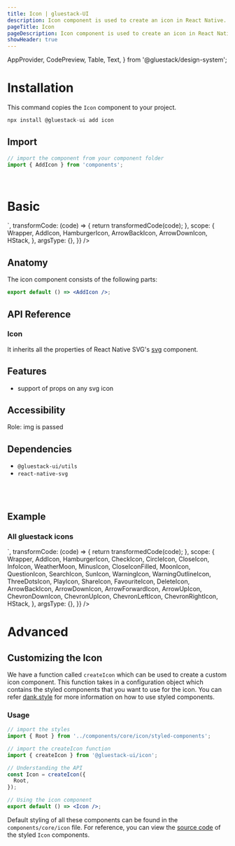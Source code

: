 ```yaml
---
title: Icon | gluestack-UI
description: Icon component is used to create an icon in React Native. In React Native, the Icon component can be generated using a third-party accessibility-focused library that uses 'styled views' and 'svg' to define the layout, visual design, and behavior of the component.
pageTitle: Icon
pageDescription: Icon component is used to create an icon in React Native. In React Native, the Icon component can be generated using a third-party accessibility-focused library that uses 'styled views' and 'svg' to define the layout, visual design, and behavior of the component.
showHeader: true
---
```



<Meta title="components/Media And Icons/Icon" />


  AppProvider,
  CodePreview,
  Table,
  Text,
} from '@gluestack/design-system';


# Installation

This command copies the `Icon` component to your project.

```jsx
npx install @gluestack-ui add icon
```

## Import

```jsx
// import the component from your component folder
import { AddIcon } from 'components';
```

<br />

# Basic

<AppProvider>
  <CodePreview
    showComponentRenderer={true}
    showArgsController={false}
    metaData={{
      code: `
<HStack space="md">
  <AddIcon />
</HStack>
`,
      transformCode: (code) => {
        return transformedCode(code);
      },
      scope: {
        Wrapper,
        AddIcon,
        HamburgerIcon,
        ArrowBackIcon,
        ArrowDownIcon,
        HStack,
      },
      argsType: {},
    }}
  />
</AppProvider>
<br />

## Anatomy

The icon component consists of the following parts:

```jsx
export default () => <AddIcon />;
```

## API Reference

### Icon

It inherits all the properties of React Native SVG's [svg](https://github.com/software-mansion/react-native-svg/tree/main/Example) component.

## Features

- support of props on any svg icon

## Accessibility

Role: img is passed

## Dependencies

- `@gluestack-ui/utils`
- `react-native-svg`

<br />
<br />

## Example

### All gluestack icons

<AppProvider>
  <CodePreview
    showComponentRenderer={true}
    showArgsController={false}
    metaData={{
      code: `
<HStack w="70%" space="lg"  flexWrap= 'wrap'>
  <AddIcon  />
  <HamburgerIcon  />
  <ArrowBackIcon  />
  <ArrowDownIcon  />
  <ArrowForwardIcon  />
  <ArrowUpIcon  />
  <ChevronDownIcon  />
  <ChevronUpIcon  />
  <ChevronLeftIcon  />
  <ChevronRightIcon  />
  <CheckIcon  />
  <CircleIcon  />
  <CloseIcon  />
  <InfoIcon  />
  <WeatherMoon />
  <MinusIcon  />
  <MoonIcon  />
  <QuestionIcon  />
  <SearchIcon  />
  <SunIcon  />
  <WarningIcon  />
  <WarningOutlineIcon  />
  <ThreeDotsIcon  />
  <PlayIcon  />
  <ShareIcon  />
  <FavouriteIcon  />
  <DeleteIcon  />
  <CloseIconFilled  />
</HStack>
`,
      transformCode: (code) => {
        return transformedCode(code);
      },
      scope: {
        Wrapper,
        AddIcon,
        HamburgerIcon,
        CheckIcon,
        CircleIcon,
        CloseIcon,
        InfoIcon,
        WeatherMoon,
        MinusIcon,
        CloseIconFilled,
        MoonIcon,
        QuestionIcon,
        SearchIcon,
        SunIcon,
        WarningIcon,
        WarningOutlineIcon,
        ThreeDotsIcon,
        PlayIcon,
        ShareIcon,
        FavouriteIcon,
        DeleteIcon,
        ArrowBackIcon,
        ArrowDownIcon,
        ArrowForwardIcon,
        ArrowUpIcon,
        ChevronDownIcon,
        ChevronUpIcon,
        ChevronLeftIcon,
        ChevronRightIcon,
        HStack,
      },
      argsType: {},
    }}
  />
</AppProvider>

# Advanced

## Customizing the Icon

We have a function called `createIcon` which can be used to create a custom icon component. This function takes in a configuration object which contains the styled components that you want to use for the icon. You can refer [dank.style](https://dank.style/) for more information on how to use styled components.

### Usage

```jsx
// import the styles
import { Root } from '../components/core/icon/styled-components';

// import the createIcon function
import { createIcon } from '@gluestack-ui/icon';

// Understanding the API
const Icon = createIcon({
  Root,
});

// Using the icon component
export default () => <Icon />;
```

Default styling of all these components can be found in the `components/core/icon` file. For reference, you can view the [source code](https://github.com/gluestack/gluestack-ui/blob/development/example/storybook/src/components/Icon/index.tsx) of the styled `Icon` components.

